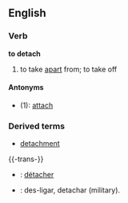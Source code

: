 ==English==
===Verb===
'''to detach'''
# to take [[apart]] from; to take off
====Antonyms====
*(1): [[attach]]
===Derived terms===
*[[detachment]]

{{-trans-}}

* {{fr}} : [[détacher]]
* {{io}} : des-ligar, detachar (military).
